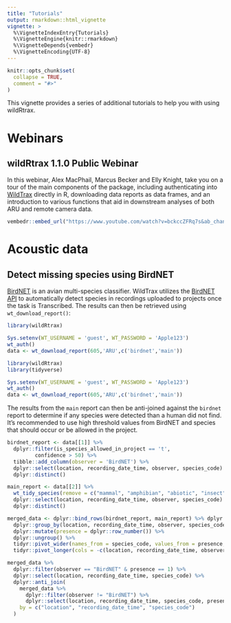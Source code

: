 ```yaml
---
title: "Tutorials"
output: rmarkdown::html_vignette
vignette: >
  %\VignetteIndexEntry{Tutorials}
  %\VignetteEngine{knitr::rmarkdown}
  %\VignetteDepends{vembedr}
  %\VignetteEncoding{UTF-8}
---
```


```r

knitr::opts_chunk$set(
  collapse = TRUE,
  comment = "#>"
)

```

This vignette provides a series of additional tutorials to help you with using wildRtrax. 

# Webinars 

## wildRtrax 1.1.0 Public Webinar

In this webinar, Alex MacPhail, Marcus Becker and Elly Knight, take you on a tour of the main components of the package, including authenticating into [WildTrax](https://www.wildtrax.ca) directly in R, downloading data reports as data frames, and an introduction to various functions that aid in downstream analyses of both ARU and remote camera data.

```r
vembedr::embed_url("https://www.youtube.com/watch?v=bckccZFRq7s&ab_channel=-abmicoms")

```

# Acoustic data

## Detect missing species using BirdNET

[BirdNET](https://birdnet.cornell.edu/) is an avian multi-species classifier. WildTrax utilizes the [BirdNET API](https://github.com/kahst/BirdNET-Analyzer) to automatically detect species in recordings uploaded to projects once the task is Transcribed. The results can then be retrieved using `wt_download_report()`:
```r
library(wildRtrax)

Sys.setenv(WT_USERNAME = 'guest', WT_PASSWORD = 'Apple123')
wt_auth()
data <- wt_download_report(605,'ARU',c('birdnet','main'))

```
```r
library(wildRtrax)
library(tidyverse)

Sys.setenv(WT_USERNAME = 'guest', WT_PASSWORD = 'Apple123')
wt_auth()
data <- wt_download_report(605,'ARU',c('birdnet','main'))

```

The results from the `main` report can then be anti-joined against the `birdnet` report to determine if any species were detected than a human did not find. It's recommended to use high threshold values from BirdNET and species that should occur or be allowed in the project.

```r

birdnet_report <- data[[1]] %>%
  dplyr::filter(is_species_allowed_in_project == 't',
         confidence > 50) %>%
  tibble::add_column(observer = 'BirdNET') %>%
  dplyr::select(location, recording_date_time, observer, species_code) %>%
  dplyr::distinct()

main_report <- data[[2]] %>%
  wt_tidy_species(remove = c("mammal", "amphibian", "abiotic", "insect"), zerofill = F) %>%
  dplyr::select(location, recording_date_time, observer, species_code) %>%
  dplyr::distinct()

merged_data <- dplyr::bind_rows(birdnet_report, main_report) %>% dplyr::arrange(location, recording_date_time) %>%
  dplyr::group_by(location, recording_date_time, observer, species_code) %>%
  dplyr::mutate(presence = dplyr::row_number()) %>%
  dplyr::ungroup() %>%
  tidyr::pivot_wider(names_from = species_code, values_from = presence, values_fill = 0) %>%
  tidyr::pivot_longer(cols = -c(location, recording_date_time, observer), names_to = "species_code", values_to = "presence")

merged_data %>%
  dplyr::filter(observer == "BirdNET" & presence == 1) %>%
  dplyr::select(location, recording_date_time, species_code) %>%
  dplyr::anti_join(
    merged_data %>%
      dplyr::filter(observer != "BirdNET") %>%
      dplyr::select(location, recording_date_time, species_code, presence),
    by = c("location", "recording_date_time", "species_code")
  )

```

